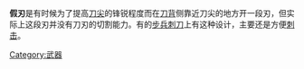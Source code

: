{{unreferenced|time=2009-07-17T08:14:42+00:00}}
'''假刃'''是有时候为了提高[[刀尖|刀尖]]的锋锐程度而在[[刀背|刀背]]侧靠近刀尖的地方开一段刃，但实际上这段刃并没有刀刃的切割能力。有的[[步兵|步兵]][[刺刀|刺刀]]上有这种设计，主要还是方便[[刺击|刺击]]。

{{武器小作品}}
[[Category:武器|Category:武器]]